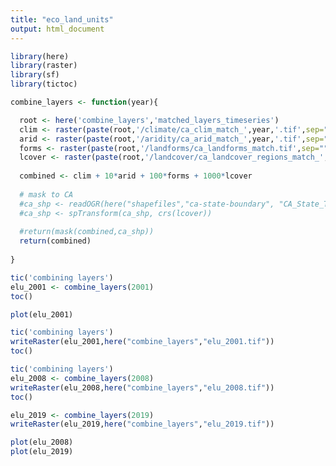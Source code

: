 ```yaml
---
title: "eco_land_units"
output: html_document
---
```


```r
library(here)
library(raster)
library(sf)
library(tictoc)
```

```r
combine_layers <- function(year){

  root <- here('combine_layers','matched_layers_timeseries')
  clim <- raster(paste(root,'/climate/ca_clim_match_',year,'.tif',sep=""))
  arid <- raster(paste(root,'/aridity/ca_arid_match_',year,'.tif',sep=""))
  forms <- raster(paste(root,'/landforms/ca_landforms_match.tif',sep=""))
  lcover <- raster(paste(root,'/landcover/ca_landcover_regions_match_',year,'.tif',sep=""))
  
  combined <- clim + 10*arid + 100*forms + 1000*lcover
  
  # mask to CA 
  #ca_shp <- readOGR(here("shapefiles","ca-state-boundary", "CA_State_TIGER2016.shp"))
  #ca_shp <- spTransform(ca_shp, crs(lcover))
  
  #return(mask(combined,ca_shp))
  return(combined)
  
}
```

```r
tic('combining layers')
elu_2001 <- combine_layers(2001)
toc()
```

```r
plot(elu_2001)
```

```r
tic('combining layers')
writeRaster(elu_2001,here("combine_layers","elu_2001.tif"))
toc()
```

```r
tic('combining layers')
elu_2008 <- combine_layers(2008)
writeRaster(elu_2008,here("combine_layers","elu_2008.tif"))
toc()

elu_2019 <- combine_layers(2019)
writeRaster(elu_2019,here("combine_layers","elu_2019.tif"))

plot(elu_2008)
plot(elu_2019)
```